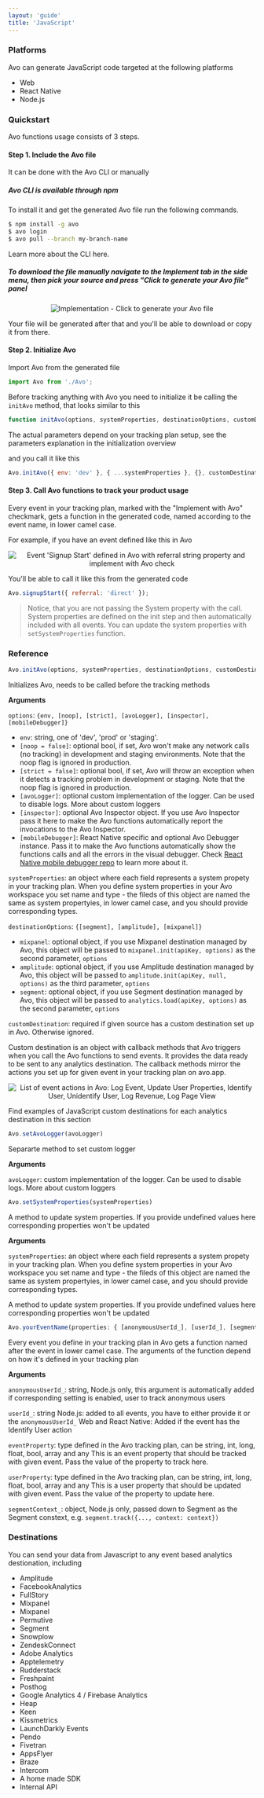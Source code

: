 ```yaml
---
layout: 'guide'
title: 'JavaScript'
---
```



### Platforms

Avo can generate JavaScript code targeted at the following platforms

- Web
- React Native
- Node.js

### Quickstart

Avo functions usage consists of 3 steps.

#### Step 1. Include the Avo file

It can be done with the Avo CLI or manually

##### Avo CLI is available through npm

To install it and get the generated Avo file run the following commands.

```bash
$ npm install -g avo
$ avo login
$ avo pull --branch my-branch-name
```

Learn more about <Link passHref href="/implementation/cli"><a>the CLI here</a></Link>.

##### To download the file manually navigate to the Implement tab in the side menu, then pick your source and press "Click to generate your Avo file" panel

<center style={{ marginBottom: 16 + 'px' }}>
  <img
    src={require('../../../images/generate-avo-file-manually.png')}
    alt="Implementation - Click to generate your Avo file"
  />
</center>

Your file will be generated after that and you'll be able to download or copy it from there.

#### Step 2. Initialize Avo

Import Avo from the generated file

```javascript
import Avo from './Avo';
```

Before tracking anything with Avo you need to initialize it be calling the `initAvo` method, that looks similar to this

```javascript
function initAvo(options, systemProperties, destinationOptions, customDestDestination)
```

The actual parameters depend on your tracking plan setup, see the parameters explanation in <Link passHref href="/implementation/devs-101#avo-generated-file-init"><a>the initialization overview</a></Link>

and you call it like this

```javascript
Avo.initAvo({ env: 'dev' }, { ...systemProperties }, {}, customDestination);
```

#### Step 3. Call Avo functions to track your product usage

Every event in your tracking plan, marked with the "Implement with Avo" checkmark, gets a function in the generated code, named according to the event name, in lower camel case.

For example, if you have an event defined like this in Avo

<center style={{ marginBottom: 16 + 'px' }}>
  <img
    style={{ height: 600 + 'px' }}
    src={require('../../../images/signup-start-ui.png')}
    alt="Event 'Signup Start' defined in Avo with referral string property and implement with Avo check"
  />
</center>

You'll be able to call it like this from the generated code

```javascript
Avo.signupStart({ referral: 'direct' });
```

> Notice, that you are not passing the System property with the call. System properties are defined on the init step and then automatically included with all events.
> You can update the system properties with `setSystemProperties` function.

### Reference

```javascript
Avo.initAvo(options, systemProperties, destinationOptions, customDestination);
```

Initializes Avo, needs to be called before the tracking methods

**Arguments**

`options`: `{env, [noop], [strict], [avoLogger], [inspector], [mobileDebugger]}`

  - `env`: string, one of 'dev', 'prod' or 'staging'. 
  - `[noop = false]`: optional bool, if set, Avo won't make any network calls (no tracking) in development and staging environments. Note that the noop flag is ignored in production. 
  - `[strict = false]`: optional bool, if set, Avo will throw an exception when it detects a tracking problem in development or staging. Note that the noop flag is ignored in production. 
  - `[avoLogger]`: optional custom implementation of the logger. Can be used to disable logs. <Link passHref href="/implementation/custom-loggers"><a>More about custom loggers</a></Link>  
  - `[inspector]`: optional Avo Inspector object. If you use Avo Inspector pass it here to make the Avo functions automatically report the invocations to the Avo Inspector. 
  - `[mobileDebugger]`: React Native specific and optional Avo Debugger instance. Pass it to make the Avo functions automatically show the functions calls and all the errors in the visual debugger. Check <a target="\_blank" rel="noopener noreferrer" href="https://github.com/avohq/react-native-analytics-debugger">React Native mobile debugger repo</a> to learn more about it.
    
`systemProperties`: an object where each field represents a system propety in your tracking plan. 
When you define system properties in your Avo workspace you set name and type - the fileds of this object are named the same as system propertyies, in lower camel case, and you should provide corresponding types.

`destinationOptions`: `{[segment], [amplitude], [mixpanel]}`
  - `mixpanel`: optional object, if you use Mixpanel destination managed by Avo, this object will be passed to `mixpanel.init(apiKey, options)` as the second parameter, `options`
  - `amplitude`: optional object, if you use Amplitude destination managed by Avo, this object will be passed to `amplitude.init(apiKey, null, options)` as the third parameter, `options`
  - `segment`: optional object, if you use Segment destination managed by Avo, this object will be passed to `analytics.load(apiKey, options)` as the second parameter, `options`

`customDestination`: required if given source has a custom destination set up in Avo. Otherwise ignored.

Custom destination is an object with callback methods that Avo triggers when you call the Avo functions to send events. It provides the data ready to be sent to any analytics destination.
The callback methods mirror the actions you set up for given event in your tracking plan on avo.app.

<center style={{marginBottom: 16 + "px"}}>
  <img style={{height: 300 + "px"}}
    src={require('../../../images/event-actions.png')}
    alt="List of event actions in Avo: Log Event, Update User Properties, Identify User, Unidentify User, Log Revenue, Log Page View"
  />
</center>

Find examples of JavaScript custom destinations for each analytics destination in <Link passHref href="/implementation/destinations"><a>this section</a></Link>

```javascript
Avo.setAvoLogger(avoLogger)
```

Separarte method to set custom logger

**Arguments**

`avoLogger`: custom implementation of the logger. Can be used to disable logs. <Link passHref href="/implementation/custom-loggers"><a>More about custom loggers</a></Link>  

```javascript
Avo.setSystemProperties(systemProperties)
```

A method to update system properties. If you provide undefined values here corresponding properties won't be updated

**Arguments**

`systemProperties`: an object where each field represents a system propety in your tracking plan. 
When you define system properties in your Avo workspace you set name and type - the fileds of this object are named the same as system propertyies, in lower camel case, and you should provide corresponding types.

A method to update system properties. If you provide undefined values here corresponding properties won't be updated

```javascript
Avo.yourEventName(properties: { [anonymousUserId_], [userId_], [segmentContext_], [eventProperty0], [eventProperty1], ..., [userProperty0], [userProperty1], ... })
```

Every event you define in your tracking plan in Avo gets a function named after the event in lower camel case. The arguments of the function depend on how it's defined in your tracking plan 

**Arguments**

`anonymousUserId_`: string, Node.js only, this argument is automatically added if corresponding setting is enabled, user to track anonymous users

`userId_`: string
Node.js: added to all events, you have to either provide it or the `anonymousUserId_`
Web and React Native: Added if the event has the Identify User action

`eventProperty`: type defined in the Avo tracking plan, can be string, int, long, float, bool, array and any
This is an event property that should be tracked with given event. Pass the value of the property to track here.

`userProperty`: type defined in the Avo tracking plan, can be string, int, long, float, bool, array and any
This is a user property that should be updated with given event. Pass the value of the property to update here.

`segmentContext_`: object, Node.js only, passed down to Segment as the Segment constext, e.g. `segment.track({..., context: context})`

### Destinations

You can send your data from Javascript to any event based analytics destionation, including

- Amplitude
- FacebookAnalytics
- FullStory
- Mixpanel
- Mixpanel
- Permutive
- Segment
- Snowplow
- ZendeskConnect
- Adobe Analytics
- Apptelemetry
- Rudderstack
- Freshpaint
- Posthog
- Google Analytics 4 / Firebase Analytics
- Heap
- Keen
- Kissmetrics
- LaunchDarkly Events
- Pendo
- Fivetran
- AppsFlyer
- Braze
- Intercom
- A home made SDK
- Internal API

